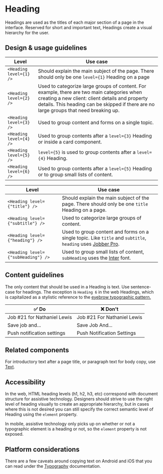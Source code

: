 
<Meta title="Components/Text and Typography/Heading" />

# Heading

Headings are used as the titles of each major section of a page in the
interface. Reserved for short and important text, Headings create a visual
hierarchy for the user.

## Design & usage guidelines

<Tabs>
  <Tab label="Web">

| Level                   | Use case                                                                                                                                                                                                                                |
| ----------------------- | --------------------------------------------------------------------------------------------------------------------------------------------------------------------------------------------------------------------------------------- |
| `<Heading level={1} />` | Should explain the main subject of the page. There should only be one `level={1}` Heading on a page                                                                                                                                     |
| `<Heading level={2} />` | Used to categorize large groups of content. For example, there are two main categories when creating a new client: client details and property details. This heading can be skipped if there are no large groups that need breaking up. |
| `<Heading level={3} />` | Used to group content and forms on a single topic.                                                                                                                                                                                      |
| `<Heading level={4} />` | Used to group contents after a `level={3}` Heading or inside a card component.                                                                                                                                                          |
| `<Heading level={5} />` | `level={5}` is used to group contents after a `level={4}` Heading.                                                                                                                                                                      |
| `<Heading level={6} />` | Used to group contents after a `level={5}` Heading or to group small lists of content.                                                                                                                                                  |

  </Tab>

  <Tab label="Mobile">

| Level                              | Use case                                                                                                                                                           |
| ---------------------------------- | ------------------------------------------------------------------------------------------------------------------------------------------------------------------ |
| `<Heading level={"title"} />`      | Should explain the main subject of the page. There should only be one `title` Heading on a page.                                                                   |
| `<Heading level={"subtitle"} />`   | Used to categorize large groups of content.                                                                                                                        |
| `<Heading level={"heading"} />`    | Used to group content and forms on a single topic. Like `title` and `subtitle`, `heading` uses [Jobber Pro](../?path=/docs/design-typography--docs#font-families). |
| `<Heading level={"subHeading"} />` | Used to group small lists of content, `subHeading` uses the [Inter](../?path=/docs/design-typography--docs#base) font.                                             |

  </Tab>
</Tabs>

## Content guidelines

The only content that should be used in a Heading is text. Use sentence-case for
headings. The exception is `Heading 6` in the web Headings, which is capitalized
as a stylistic reference to the
[eyebrow typographic pattern.](https://app.uxcel.com/lessons/basics-ii-588#eyebrow-headline-8095)

| ✅ Do                       | ❌ Don't                    |
| --------------------------- | --------------------------- |
| Job #21 for Nathaniel Lewis | Job #21 For Nathaniel Lewis |
| Save job and...             | Save Job And...             |
| Push notification settings  | Push Notification Settings  |

## Related components

For introductory text after a page title, or paragraph text for body copy, use
[Text](../?path=/docs/components-text-and-typography-text--docs).

## Accessibility

In the web, HTML heading levels (h1, h2, h3, etc) correspond with document
structure for assistive technology. Designers should strive to use the right
level of heading visually to create an appropriate hierarchy, but in cases where
this is not desired you can still specify the correct semantic level of Heading
using the `element` property.

In mobile, assistive technology only picks up on whether or not a typographic
element is a heading or not, so the `element` property is not exposed.

## Platform considerations

There are a few caveats around copying text on Android and iOS that you can read
under the
[Typography](../?path=/docs/components-text-and-typography-typography--docs#platform-considerations)
documentation.
